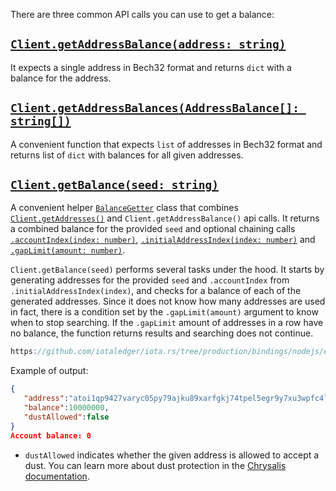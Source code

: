 There are three common API calls you can use to get a balance:

## [`Client.getAddressBalance(address: string)`](./../api_reference.md#getaddressbalanceaddress-promise)

It expects a single address in Bech32 format and returns `dict` with a balance for the address.

## [`Client.getAddressBalances(AddressBalance[]: string[])`](./../api_reference.md#getaddressbalancesaddresses-promiseaddressbalance)

A convenient function that expects `list` of addresses in Bech32 format and returns list of `dict` with balances for all
given addresses.

## [`Client.getBalance(seed: string)`](./../api_reference.md#getbalanceseed-string-balancegetter)

A convenient helper [`BalanceGetter`](./../api_reference.md#balancegetter) class that combines
[`Client.getAddresses()`](./../api_reference.md#getaddressesseed-addressgetter) and
`Client.getAddressBalance()` api calls. It returns a combined balance for the provided `seed` and optional chaining
calls [`.accountIndex(index: number)`](./../api_reference.md#accountindexindex-balancegetter),
[`.initialAddressIndex(index: number)`](./../api_reference.md#initialaddressindexindex-balancegetter) and
[`.gapLimit(amount: number)`](./../api_reference.md#gaplimitamount-balancegetter).

`Client.getBalance(seed)` performs several tasks under the hood. It starts by generating addresses for the provided
`seed` and `.accountIndex` from `.initialAddressIndex(index)`, and checks for a balance of each of the generated
addresses. Since it does not know how many addresses are used in fact, there is a condition set by the
`.gapLimit(amount)` argument to know when to stop searching. If the `.gapLimit` amount of addresses in a row have no
balance, the function returns results and searching does not continue.

```js reference
https://github.com/iotaledger/iota.rs/tree/production/bindings/nodejs/examples/04_get_balance.js
```

Example of output:

```json
{
   "address":"atoi1qp9427varyc05py79ajku89xarfgkj74tpel5egr9y7xu3wpfc4lkpx0l86",
   "balance":10000000,
   "dustAllowed":false
}
Account balance: 0
```

- `dustAllowed` indicates whether the given address is allowed to accept a dust. You can learn more about dust
  protection in the
  [Chrysalis documentation](https://wiki.iota.org/chrysalis-docs/faq#what-is-dust-protection-and-how-does-it-work).

